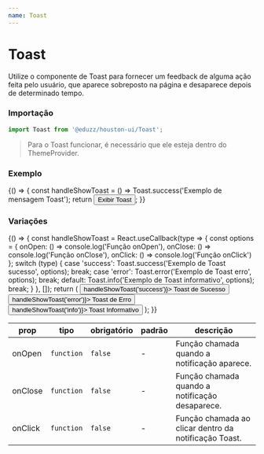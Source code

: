 ```yaml
---
name: Toast
---
```




# Toast

Utilize o componente de Toast para fornecer um feedback de alguma ação feita pelo usuário,
que aparece sobreposto na página e desaparece depois de determinado tempo.

### Importação

```js
import Toast from '@eduzz/houston-ui/Toast';
```

> Para o Toast funcionar, é necessário que ele esteja dentro do ThemeProvider.

### Exemplo

<Playground>
  {() => {
    const handleShowToast = () => Toast.success('Exemplo de mensagem Toast');
    return <Button onClick={handleShowToast}>Exibir Toast</Button>;
  }}
</Playground>

### Variações

<Playground>
  {() => {
    const handleShowToast = React.useCallback(type => {
      const options = {
        onOpen: () => console.log('Função onOpen'),
        onClose: () => console.log('Função onClose'),
        onClick: () => console.log('Função onClick')
      };
      switch (type) {
        case 'success':
          Toast.success('Exemplo de Toast sucesso', options);
          break;
        case 'error':
          Toast.error('Exemplo de Toast erro', options);
          break;
        default:
          Toast.info('Exemplo de Toast informativo', options);
          break;
      }
    }, []);
    return (
      <Row>
        <Column>
          <Button variant='outlined' onClick={() => handleShowToast('success')}>
            Toast de Sucesso
          </Button>
        </Column>
        <Column>
          <Button variant='outlined' onClick={() => handleShowToast('error')}>
            Toast de Erro
          </Button>
        </Column>
        <Column>
          <Button variant='outlined' onClick={() => handleShowToast('info')}>
            Toast Informativo
          </Button>
        </Column>
      </Row>
    );
  }}
</Playground>

| prop    | tipo       | obrigatório | padrão | descrição                                             |
| ------- | ---------- | ----------- | ------ | ----------------------------------------------------- |
| onOpen  | `function` | `false`     | -      | Função chamada quando a notificação aparece.          |
| onClose | `function` | `false`     | -      | Função chamada quando a notificação desaparece.       |
| onClick | `function` | `false`     | -      | Função chamada ao clicar dentro da notificação Toast. |
